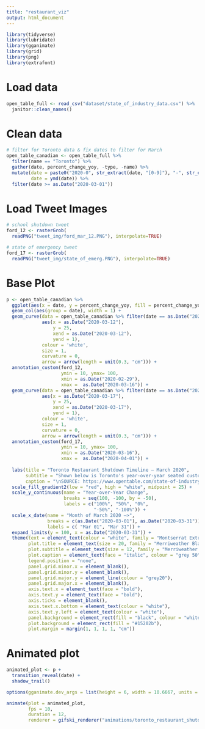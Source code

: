 ```yaml
---
title: "restaurant_viz"
output: html_document
---
```


```r
library(tidyverse)
library(lubridate)
library(gganimate)
library(grid)
library(png)
library(extrafont)
```

# Load data

```r
open_table_full <- read_csv("dataset/state_of_industry_data.csv") %>%
  janitor::clean_names()
```

# Clean data

```r
# filter for Toronto data & fix dates to filter for March
open_table_canadian <- open_table_full %>%
  filter(name == "Toronto") %>% 
  gather(date, percent_change_yoy, -type, -name) %>%
  mutate(date = paste0("2020-0", str_extract(date, "[0-9]"), "-", str_extract(date, "[0-9]{2}")),
         date = ymd(date)) %>%
  filter(date >= as.Date("2020-03-01"))
```

# Load Tweet Images

```r
# school shutdown tweet
ford_12 <- rasterGrob(
  readPNG("tweet_img/ford_mar_12.PNG"), interpolate=TRUE)

# state of emergency tweet
ford_17 <- rasterGrob(
  readPNG("tweet_img/state_of_emerg.PNG"), interpolate=TRUE)
```

# Base Plot

```r
p <- open_table_canadian %>%
  ggplot(aes(x = date, y = percent_change_yoy, fill = percent_change_yoy)) +
  geom_col(aes(group = date), width = 1) +
  geom_curve(data = open_table_canadian %>% filter(date == as.Date("2020-03-12")), 
             aes(x = as.Date("2020-03-12"), 
                 y = 25, 
                 xend = as.Date("2020-03-12"), 
                 yend = 1), 
             colour = 'white', 
             size = 1, 
             curvature = 0,
             arrow = arrow(length = unit(0.3, "cm"))) +
  annotation_custom(ford_12, 
                    ymin = 10, ymax= 100,
                    xmin = as.Date("2020-02-29"), 
                    xmax =  as.Date("2020-03-16")) +
  geom_curve(data = open_table_canadian %>% filter(date == as.Date("2020-03-17")), 
             aes(x = as.Date("2020-03-17"), 
                 y = 25, 
                 xend = as.Date("2020-03-17"), 
                 yend = 1), 
             colour = 'white', 
             size = 1, 
             curvature = 0,
             arrow = arrow(length = unit(0.3, "cm"))) +
  annotation_custom(ford_17, 
                    ymin = 10, ymax= 100,
                    xmin = as.Date("2020-03-16"), 
                    xmax =  as.Date("2020-04-01")) +
  
  labs(title = "Toronto Restaurant Shutdown Timeline — March 2020",
       subtitle = "Shown below is Toronto's year-over-year seated customers at restaurants via OpenTable.",
       caption = "\nSOURCE: https://www.opentable.com/state-of-industry") +
  scale_fill_gradient2(low = "red", high = "white", midpoint = 25) +
  scale_y_continuous(name = "Year-over-Year Change",
                     breaks = seq(100, -100, by = -50),
                     labels = c("100%", "50%", "0%", 
                                "-50%", "-100%")) +
  scale_x_date(name = "Month of March 2020 —>",
               breaks = c(as.Date("2020-03-01"), as.Date("2020-03-31")),
               labels = c( "Mar 01", "Mar 31")) +
  expand_limits(y = 100, x = as.Date("2020-03-31")) +
  theme(text = element_text(colour = "white", family = "Montserrat ExtraBold"),
        plot.title = element_text(size = 20, family = "Merriweather Black"),
        plot.subtitle = element_text(size = 12, family = "Merriweather Black"),
        plot.caption = element_text(face = "italic", colour = "grey 50"),
        legend.position = "none",
        panel.grid.minor.x = element_blank(),
        panel.grid.minor.y = element_blank(),
        panel.grid.major.y = element_line(colour = "grey20"),
        panel.grid.major.x = element_blank(),
        axis.text.x = element_text(face = "bold"),
        axis.text.y = element_text(face = "bold"),
        axis.ticks = element_blank(),
        axis.text.x.bottom = element_text(colour = "white"),
        axis.text.y.left = element_text(colour = "white"),
        panel.background = element_rect(fill = "black", colour = "white"),
        plot.background = element_rect(fill = "#15202b"),
        plot.margin = margin(1, 1, 1, 1, "cm"))
```

# Animated plot

```r
animated_plot <- p +
  transition_reveal(date) +
  shadow_trail()

options(gganimate.dev_args = list(height = 6, width = 10.6667, units = 'in', type = "cairo", res = 144))

animate(plot = animated_plot,
        fps = 10,
        duration = 12,
        renderer = gifski_renderer("animations/toronto_restaurant_shutdown.gif"))
```

